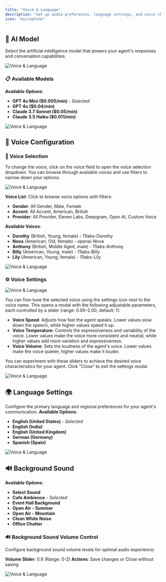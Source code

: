 ```yaml
---
title: "Voice & Language"
description: "Set up audio preferences, language settings, and voice characteristics for your AI agent"
icon: "microphone"
---
```

## 🤖 AI Model

Select the artificial intelligence model that powers your agent's responses and conversation capabilities.

![Voice & Language](/images/ai/Ai-agent/edit/voice-language/overview.png)

### 📋 Available Models

**Available Options**:
- **GPT 4o Mini ($0.005/min)** - *Selected*
- **GPT 4o ($0.04/min)**
- **Claude 3.7 Sonnet ($0.05/min)**
- **Claude 3.5 Haiku ($0.011/min)**


![Voice & Language](/images/ai/Ai-agent/edit/voice-language/ai-model.png)

## 🎤 Voice Configuration

### 🎯 Voice Selection 
To change the voice, click on the voice field to open the voice selection dropdown. You can browse through available voices and use filters to narrow down your options:

![Voice & Language](/images/ai/Ai-agent/edit/voice-language/voice-set.png)

**Voice List**: Click to browse voice options with filters:
- **Gender**: All Gender, Male, Female
- **Accent**: All Accent, American, British  
- **Provider**: All Provider, Eleven Labs, Deepgram, Open AI, Custom Voice

**Available Voices**:
- **Dorothy** (British, Young, female) - 11labs-Dorothy
- **Nova** (American, Old, female) - openai-Nova
- **Anthony** (British, Middle Aged, male) - 11labs-Anthony
- **Billy** (American, Young, male) - 11labs-Billy
- **Lily** (American, Young, female) - 11labs-Lily

![Voice & Language](/images/ai/Ai-agent/edit/voice-language/voice-lists.png)

### ⚙️ Voice Settings 

![Voice & Language](/images/ai/Ai-agent/edit/voice-language/voice-set.png)

You can fine-tune the selected voice using the settings icon next to the voice name. This opens a modal with the following adjustable parameters, each controlled by a slider (range: 0.00–2.00, default: 1):

- **Voice Speed**: Adjusts how fast the agent speaks. Lower values slow down the speech, while higher values speed it up.
- **Voice Temperature**: Controls the expressiveness and variability of the voice. Lower values make the voice more consistent and neutral, while higher values add more variation and expressiveness.
- **Voice Volume**: Sets the loudness of the agent's voice. Lower values make the voice quieter, higher values make it louder.

You can experiment with these sliders to achieve the desired voice characteristics for your agent. Click "Close" to exit the settings modal.

![Voice & Language](/images/ai/Ai-agent/edit/voice-language/languages.png)

## 🌍 Language Settings

Configure the primary language and regional preferences for your agent's communication.
**Available Options**:
- **English (United States)** - *Selected*
- **English (India)**
- **English (United Kingdom)**
- **German (Germany)**
- **Spanish (Spain)**

![Voice & Language](/images/ai/Ai-agent/edit/voice-language/background-voice.png)

## 🔊 Background Sound

**Available Options**:
- **Select Sound**
- **Cafe Ambience** - *Selected*
- **Event Hall Background**
- **Open Air - Summer**
- **Open Air - Mountain**
- **Clean White Noise**
- **Office Chatter**

### 🔊 Background Sound Volume Control
Configure background sound volume levels for optimal audio experience:

**Volume Slider**: 0.6 (Range: 0-2)
**Actions**: Save changes or Close without saving

![Voice & Language](/images/ai/Ai-agent/edit/voice-language/background-voice-volume.png)


